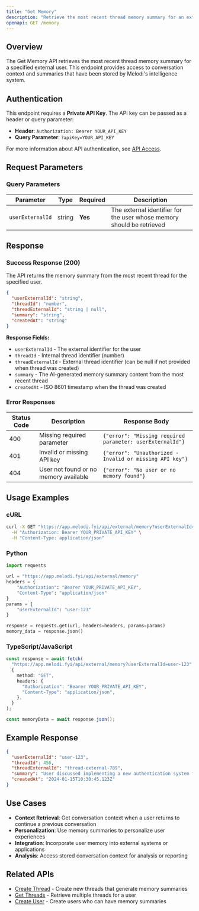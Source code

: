 ```yaml
---
title: "Get Memory"
description: "Retrieve the most recent thread memory summary for an external user"
openapi: GET /memory
---
```


## Overview

The Get Memory API retrieves the most recent thread memory summary for a specified external user. This endpoint provides access to conversation context and summaries that have been stored by Melodi's intelligence system.

## Authentication

This endpoint requires a **Private API Key**. The API key can be passed as a header or query parameter:

- **Header**: `Authorization: Bearer YOUR_API_KEY`
- **Query Parameter**: `?apiKey=YOUR_API_KEY`

For more information about API authentication, see [API Access](/integrating-melodi-analytics/api-access).

## Request Parameters

### Query Parameters

| Parameter | Type | Required | Description |
|-----------|------|----------|-------------|
| `userExternalId` | string | **Yes** | The external identifier for the user whose memory should be retrieved |

## Response

### Success Response (200)

The API returns the memory summary from the most recent thread for the specified user.

```json
{
  "userExternalId": "string",
  "threadId": "number",
  "threadExternalId": "string | null", 
  "summary": "string",
  "createdAt": "string"
}
```

**Response Fields:**

- `userExternalId` - The external identifier for the user
- `threadId` - Internal thread identifier (number)
- `threadExternalId` - External thread identifier (can be null if not provided when thread was created)
- `summary` - The AI-generated memory summary content from the most recent thread
- `createdAt` - ISO 8601 timestamp when the thread was created

### Error Responses

| Status Code | Description | Response Body |
|-------------|-------------|---------------|
| 400 | Missing required parameter | `{"error": "Missing required parameter: userExternalId"}` |
| 401 | Invalid or missing API key | `{"error": "Unauthorized - Invalid or missing API key"}` |
| 404 | User not found or no memory available | `{"error": "No user or no memory found"}` |

## Usage Examples

### cURL

```bash
curl -X GET "https://app.melodi.fyi/api/external/memory?userExternalId=user-123" \
  -H "Authorization: Bearer YOUR_PRIVATE_API_KEY" \
  -H "Content-Type: application/json"
```

### Python

```python
import requests

url = "https://app.melodi.fyi/api/external/memory"
headers = {
    "Authorization": "Bearer YOUR_PRIVATE_API_KEY",
    "Content-Type": "application/json"
}
params = {
    "userExternalId": "user-123"
}

response = requests.get(url, headers=headers, params=params)
memory_data = response.json()
```

### TypeScript/JavaScript

```typescript
const response = await fetch(
  "https://app.melodi.fyi/api/external/memory?userExternalId=user-123",
  {
    method: "GET",
    headers: {
      "Authorization": "Bearer YOUR_PRIVATE_API_KEY",
      "Content-Type": "application/json",
    },
  }
);

const memoryData = await response.json();
```

## Example Response

```json
{
  "userExternalId": "user-123",
  "threadId": 456,
  "threadExternalId": "thread-external-789",
  "summary": "User discussed implementing a new authentication system for their web application. They're particularly interested in OAuth integration and session management best practices. Previous conversation covered JWT token implementation and security considerations.",
  "createdAt": "2024-01-15T10:30:45.123Z"
}
```

## Use Cases

- **Context Retrieval**: Get conversation context when a user returns to continue a previous conversation
- **Personalization**: Use memory summaries to personalize user experiences
- **Integration**: Incorporate user memory into external systems or applications
- **Analysis**: Access stored conversation context for analysis or reporting

## Related APIs

- [Create Thread](/api-reference/create-thread) - Create new threads that generate memory summaries
- [Get Threads](/api-reference/get-threads) - Retrieve multiple threads for a user
- [Create User](/api-reference/create-user) - Create users who can have memory summaries 